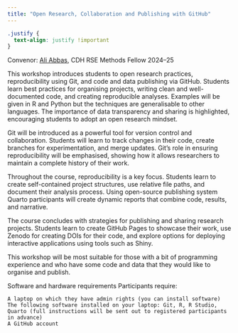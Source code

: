 ```yaml
---
title: "Open Research, Collaboration and Publishing with GitHub"
---
```


```css
.justify {
  text-align: justify !important
}
```

Convenor: [Ali Abbas](https://www.cdh.cam.ac.uk/about/people/ali-abbas/?category=1754), CDH RSE Methods Fellow 2024–25

This workshop introduces students to open research practices, reproducibility using Git, and code and data publishing via GitHub. Students learn best practices for organising projects, writing clean and well-documented code, and creating reproducible analyses. Examples will be given in R and Python but the techniques are generalisable to other languages. The importance of data transparency and sharing is highlighted, encouraging students to adopt an open research mindset.

Git will be introduced as a powerful tool for version control and collaboration. Students will learn to track changes in their code, create branches for experimentation, and merge updates. Git’s role in ensuring reproducibility will be emphasised, showing how it allows researchers to maintain a complete history of their work.

Throughout the course, reproducibility is a key focus. Students learn to create self-contained project structures, use relative file paths, and document their analysis process. Using open-source publishing system Quarto participants will create dynamic reports that combine code, results, and narrative.

The course concludes with strategies for publishing and sharing research projects. Students learn to create GitHub Pages to showcase their work, use Zenodo for creating DOIs for their code, and explore options for deploying interactive applications using tools such as Shiny.

This workshop will be most suitable for those with a bit of programming experience and who have some code and data that they would like to organise and publish.

Software and hardware requirements Participants require:

```         
A laptop on which they have admin rights (you can install software)
The following software installed on your laptop: Git, R, R Studio, Quarto (full instructions will be sent out to registered participants in advance)
A GitHub account
```
